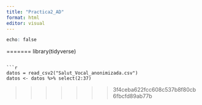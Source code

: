 ```yaml
---
title: "Practica2_AD"
format: html
editor: visual
---
```


```r
echo: false
```
=======
library(tidyverse)
```

```r
datos = read_csv2("Salut_Vocal_anonimizada.csv")
datos <- datos %>% select(2:37)
```

>>>>>>> 3f4ceba622fcc608c537b8f80cb6fbcfd89ab77b
